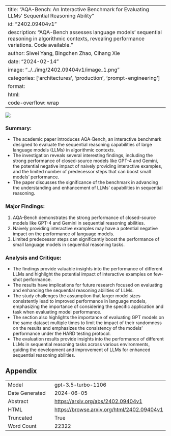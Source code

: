 
---
title: "AQA-Bench: An Interactive Benchmark for Evaluating LLMs' Sequential Reasoning Ability"
id: "2402.09404v1"
description: "AQA-Bench assesses language models' sequential reasoning in algorithmic contexts, revealing performance variations. Code available."
author: Siwei Yang, Bingchen Zhao, Cihang Xie
date: "2024-02-14"
image: "../../img/2402.09404v1/image_1.png"
categories: ['architectures', 'production', 'prompt-engineering']
format:
  html:
    code-overflow: wrap
---

![](../../img/2402.09404v1/image_1.png)

### Summary:
- The academic paper introduces AQA-Bench, an interactive benchmark designed to evaluate the sequential reasoning capabilities of large language models (LLMs) in algorithmic contexts.
- The investigation reveals several interesting findings, including the strong performance of closed-source models like GPT-4 and Gemini, the potential negative impact of naively providing interactive examples, and the limited number of predecessor steps that can boost small models' performance.
- The paper discusses the significance of the benchmark in advancing the understanding and enhancement of LLMs' capabilities in sequential reasoning.

### Major Findings:
1. AQA-Bench demonstrates the strong performance of closed-source models like GPT-4 and Gemini in sequential reasoning abilities.
2. Naively providing interactive examples may have a potential negative impact on the performance of language models.
3. Limited predecessor steps can significantly boost the performance of small language models in sequential reasoning tasks.

### Analysis and Critique:
- The findings provide valuable insights into the performance of different LLMs and highlight the potential impact of interactive examples on few-shot performance.
- The results have implications for future research focused on evaluating and enhancing the sequential reasoning abilities of LLMs.
- The study challenges the assumption that larger model sizes consistently lead to improved performance in language models, emphasizing the importance of considering the specific application and task when evaluating model performance.
- The section also highlights the importance of evaluating GPT models on the same dataset multiple times to limit the impact of their randomness on the results and emphasizes the consistency of the models' performance under the HARD testing protocol.
- The evaluation results provide insights into the performance of different LLMs in sequential reasoning tasks across various environments, guiding the development and improvement of LLMs for enhanced sequential reasoning abilities.

## Appendix

|          |          |
|----------|----------|
| Model     | gpt-3.5-turbo-1106       |
| Date Generated     | 2024-06-05       |
| Abstract | [https://arxiv.org/abs/2402.09404v1](https://arxiv.org/abs/2402.09404v1)        |
| HTML     | [https://browse.arxiv.org/html/2402.09404v1](https://browse.arxiv.org/html/2402.09404v1)       |
| Truncated       | True       |
| Word Count       | 22322       |